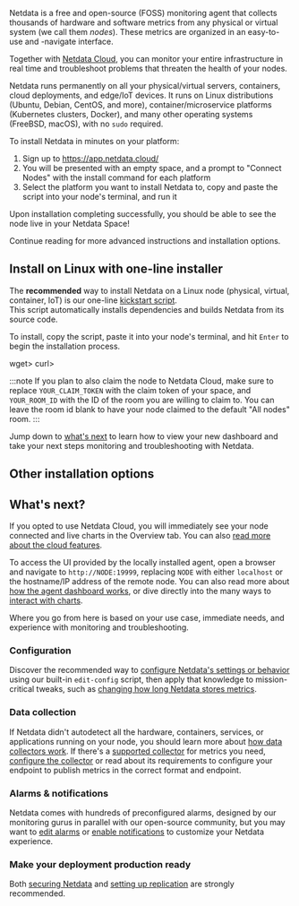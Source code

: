 <!--
title: "Install Netdata"
description: "Download and install the open-source Netdata monitoring agent on physical/virtual servers, Linux (Ubuntu/Debian/CentOS/etc), Docker, Kubernetes, and many others, often with one command."
sidebar_label: "Install Netdata"
custom_edit_url: "https://github.com/netdata/netdata/edit/master/docs/get-started.mdx"
learn_status: "Published"
learn_topic_type: "Tasks"
learn_rel_path: "Getting started"
-->


Netdata is a free and open-source (FOSS) monitoring agent that collects thousands of hardware and software metrics from
any physical or virtual system (we call them _nodes_). These metrics are organized in an easy-to-use and -navigate interface.

Together with [Netdata Cloud](https://github.com/netdata/netdata/blob/master/docs/cloud/cloud.mdx), you can monitor your entire infrastructure in
real time and troubleshoot problems that threaten the health of your nodes.

Netdata runs permanently on all your physical/virtual servers, containers, cloud deployments, and edge/IoT devices. It
runs on Linux distributions (Ubuntu, Debian, CentOS, and more), container/microservice platforms (Kubernetes clusters,
Docker), and many other operating systems (FreeBSD, macOS), with no `sudo` required.

To install Netdata in minutes on your platform:

1. Sign up to https://app.netdata.cloud/
2. You will be presented with an empty space, and a prompt to "Connect Nodes" with the install command for each platform
3. Select the platform you want to install Netdata to, copy and paste the script into your node's terminal, and run it

Upon installation completing successfully, you should be able to see the node live in your Netdata Space!

Continue reading for more advanced instructions and installation options.

## Install on Linux with one-line installer 

The **recommended** way to install Netdata on a Linux node (physical, virtual, container, IoT) is our one-line
[kickstart script](https://github.com/netdata/netdata/blob/master/packaging/installer/methods/kickstart.md).  
This script automatically installs dependencies and builds Netdata from its source code.

To install, copy the script, paste it into your node's terminal, and hit `Enter` to begin the installation process.

 <Tabs>
  <TabItem value="wget" label=<code>wget</code>>

  <OneLineInstallWget/>

  </TabItem>
  <TabItem value="curl" label=<code>curl</code>>

  <OneLineInstallCurl/>

  </TabItem>
</Tabs>

:::note
If you plan to also claim the node to Netdata Cloud, 
make sure to replace `YOUR_CLAIM_TOKEN` with the claim token of your space, 
and `YOUR_ROOM_ID` with the ID of the room you are willing to claim to.
You can leave the room id blank to have your node claimed to the default "All nodes" room.
:::

Jump down to [what's next](#whats-next) to learn how to view your new dashboard and take your next steps monitoring and
troubleshooting with Netdata.

## Other installation options

<InstallRegexLink>
  <InstallBoxRegexLink
    to="[](https://github.com/netdata/netdata/blob/master/packaging/docker/README.md)"
    os="Run with Docker" 
    svg="docker" />
  <InstallBoxRegexLink
    to="[](https://github.com/netdata/netdata/blob/master/packaging/installer/methods/kubernetes.md)"
    os="Deploy on Kubernetes" 
    svg="kubernetes" />
   <InstallBoxRegexLink
    to="[](https://github.com/netdata/netdata/blob/master/packaging/installer/methods/macos.md)"
    os="Install on macOS" 
    svg="macos" />
  <InstallBoxRegexLink
    to="[](https://github.com/netdata/netdata/blob/master/packaging/installer/methods/manual.md)"
    os="Linux from Git" 
    svg="linux" />
  <InstallBoxRegexLink
    to="[](https://github.com/netdata/netdata/blob/master/packaging/installer/methods/source.md)"
    os="Linux from source"
    svg="linux" />
  <InstallBoxRegexLink
    to="[](https://github.com/netdata/netdata/blob/master/packaging/installer/methods/offline.md)" 
    os="Linux for offline nodes"
    svg="linux" />
</InstallRegexLink>


## What's next?

If you opted to use Netdata Cloud, you will immediately see your node connected and live charts in the Overview tab. You can also [read more about the cloud features](https://github.com/netdata/netdata/blob/master/docs/cloud/cloud.mdx).

To access the UI provided by the locally installed agent, open a browser and navigate to `http://NODE:19999`, replacing `NODE` with either `localhost` or
the hostname/IP address of the remote node. You can also read more about [how the agent dashboard works](https://github.com/netdata/netdata/blob/master/docs/dashboard/how-dashboard-works.mdx), or dive directly into the many ways
to [interact with charts](https://github.com/netdata/netdata/blob/master/docs/dashboard/interact-charts.mdx).

Where you go from here is based on your use case, immediate needs, and experience with monitoring and troubleshooting.

### Configuration

Discover the recommended way to [configure Netdata's settings or behavior](https://github.com/netdata/netdata/blob/master/docs/configure/nodes.md) using our built-in
`edit-config` script, then apply that knowledge to mission-critical tweaks, such as [changing how long Netdata stores
metrics](https://github.com/netdata/netdata/blob/master/docs/store/change-metrics-storage.md).

### Data collection

If Netdata didn't autodetect all the hardware, containers, services, or applications running on your node, you should
learn more about [how data collectors work](https://github.com/netdata/netdata/blob/master/docs/collect/how-collectors-work.md). If there's a [supported
collector](https://github.com/netdata/netdata/blob/master/collectors/COLLECTORS.md) for metrics you need, [configure the collector](https://github.com/netdata/netdata/blob/master/docs/collect/enable-configure.md)
or read about its requirements to configure your endpoint to publish metrics in the correct format and endpoint.

### Alarms & notifications

Netdata comes with hundreds of preconfigured alarms, designed by our monitoring gurus in parallel with our open-source
community, but you may want to [edit alarms](https://github.com/netdata/netdata/blob/master/docs/monitor/configure-alarms.md) or 
[enable notifications](https://github.com/netdata/netdata/blob/master/docs/monitor/enable-notifications.md) to customize your Netdata experience.

### Make your deployment production ready

Both [securing Netdata](https://github.com/netdata/netdata/blob/master/docs/configure/secure-nodes.md) and [setting up replication](https://github.com/netdata/netdata/blob/master/streaming/README.md) are strongly recommended.
